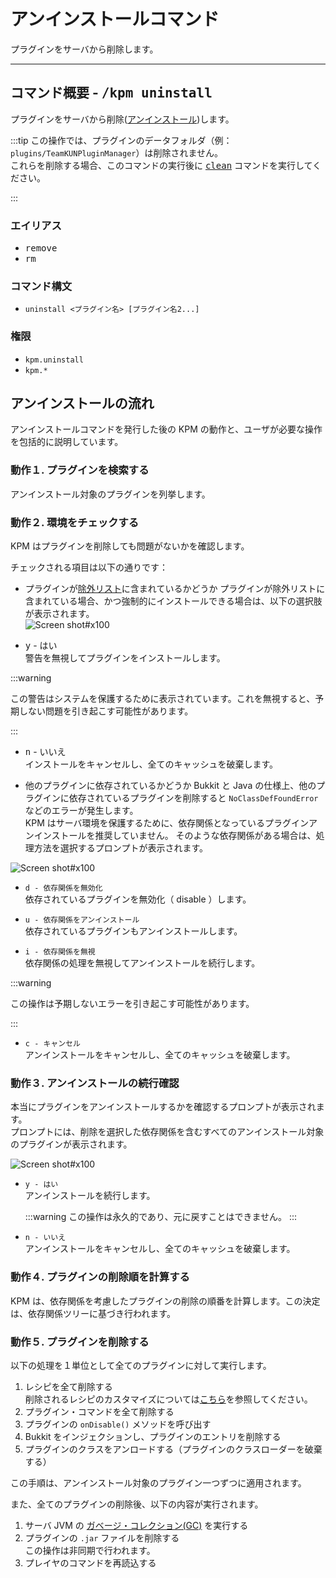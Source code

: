 # アンインストールコマンド

プラグインをサーバから削除します。

---

## コマンド概要 - <kbd>/kpm uninstall</kbd>

プラグインをサーバから削除\([アンインストール](/docs/expressions#アンインストール))します。

:::tip
この操作では、プラグインのデータフォルダ（例：`plugins/TeamKUNPluginManager`）は削除されません。  
これらを削除する場合、このコマンドの実行後に [<kbd>clean</kbd>](./#clean) コマンドを実行してください。

:::

### エイリアス

- <kbd>remove</kbd>
- <kbd>rm</kbd>

### コマンド構文

- `uninstall <プラグイン名> [プラグイン名2...]`

### 権限

- `kpm.uninstall`
- `kpm.*`

## アンインストールの流れ

アンインストールコマンドを発行した後の KPM の動作と、ユーザが必要な操作を包括的に説明しています。

### 動作１. プラグインを検索する

アンインストール対象のプラグインを列挙します。

### 動作２. 環境をチェックする

KPM はプラグインを削除しても問題がないかを確認します。

チェックされる項目は以下の通りです：

+ プラグインが[除外リスト](/docs/use-kpm/getting-started/configuration#除外設定)に含まれているかどうか
プラグインが除外リストに含まれている場合、かつ強制的にインストールできる場合は、以下の選択肢が表示されます。  
![Screen shot#x100](images/general/excluded.png)
- <kbd>y</kbd> - はい<br />
    警告を無視してプラグインをインストールします。

:::warning

この警告はシステムを保護するために表示されています。これを無視すると、予期しない問題を引き起こす可能性があります。

:::
- <kbd>n</kbd> - いいえ<br />
      インストールをキャンセルし、全てのキャッシュを破棄します。

+ 他のプラグインに依存されているかどうか
Bukkit と Java の仕様上、他のプラグインに依存されているプラグインを削除すると `NoClassDefFoundError` などのエラーが発生します。  
KPM はサーバ環境を保護するために、依存関係となっているプラグインアンインストールを推奨していません。
そのような依存関係がある場合は、処理方法を選択するプロンプトが表示されます。

![Screen shot#x100](images/uninstall/dependency.png)

- <code><kbd>d</kbd> - 依存関係を無効化</code><br />
    依存されているプラグインを無効化（ disable ）します。

- <code><kbd>u</kbd> - 依存関係をアンインストール</code><br />
    依存されているプラグインもアンインストールします。

- <code><kbd>i</kbd> - 依存関係を無視</code><br />
    依存関係の処理を無視してアンインストールを続行します。

:::warning

この操作は予期しないエラーを引き起こす可能性があります。

:::

- <code><kbd>c</kbd> - キャンセル</code><br />
    アンインストールをキャンセルし、全てのキャッシュを破棄します。

### 動作３. アンインストールの続行確認

本当にプラグインをアンインストールするかを確認するプロンプトが表示されます。  
プロンプトには、削除を選択した依存関係を含むすべてのアンインストール対象のプラグインが表示されます。

![Screen shot#x100](images/uninstall/confirm.png)

- <code><kbd>y</kbd> - はい</code><br />
  アンインストールを続行します。

  :::warning
  この操作は永久的であり、元に戻すことはできません。
  :::

- <code><kbd>n</kbd> - いいえ</code><br />
  アンインストールをキャンセルし、全てのキャッシュを破棄します。

### 動作４. プラグインの削除順を計算する

KPM は、依存関係を考慮したプラグインの削除の順番を計算します。この決定は、依存関係ツリーに基づき行われます。

### 動作５. プラグインを削除する

以下の処理を１単位として全てのプラグインに対して実行します。

1. レシピを全て削除する  
  削除されるレシピのカスタマイズについては[こちら](/dev-docs/api/kpm-info#プラグインのカスタムレシピ)を参照してください。
2. プラグイン・コマンドを全て削除する
3. プラグインの `onDisable()` メソッドを呼び出す
4. Bukkit をインジェクションし、プラグインのエントリを削除する
5. プラグインのクラスをアンロードする（プラグインのクラスローダーを破棄する）

この手順は、アンインストール対象のプラグイン一つずつに適用されます。 

また、全てのプラグインの削除後、以下の内容が実行されます。

1. サーバ JVM の [ガベージ・コレクション\(GC)](https://wa3.i-3-i.info/word1176.html) を実行する
2. プラグインの `.jar` ファイルを削除する  
  この操作は非同期で行われます。
3. プレイヤのコマンドを再読込する
